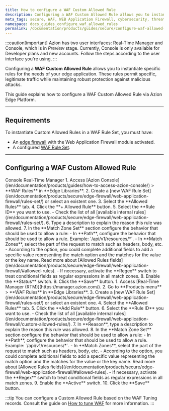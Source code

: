 ```yaml
---
title: How to configure a WAF Custom Allowed Rule
description: Configuring a WAF Custom Allowed Rule allows you to instantiate specific rules for the needs of your edge application.
meta_tags: secure, WAF, WEB Application Firewall, cybersecurity, threats
namespace: docs_guides_configure_waf_allowed_rules
permalink: /documentation/products/guides/secure/configure-waf-allowed-rules/
---
```



:::caution[important]
Azion has two user interfaces: Real-Time Manager and Console, which is in *Preview* stage. Currently, Console is only available for Developer plans and new accounts. Follow the steps according to the user interface you're using.
:::

Configuring a **WAF Custom Allowed Rule** allows you to instantiate specific rules for the needs of your edge application. These rules permit specific, legitimate traffic while maintaining robust protection against malicious attacks.

This guide explains how to configure a WAF Custom Allowed Rule via Azion Edge Platform.

<LinkButton link="/en/documentation/products/secure/edge-firewall/web-application-firewall/custom-allowed-rules/" text="go to Custom Allowed Rules reference" severity="secondary" />

---

## Requirements

To instantiate Custom Allowed Rules in a WAF Rule Set, you must have:

- An [edge firewall](/en/documentation/products/guides/secure/edge-firewall-configure-main-settings/) with the Web Application Firewall module activated.
- A configured [WAF Rule Set](/en/documentation/products/guides/secure/create-waf-rule-set/).

---

## Configuring a WAF Custom Allowed Rule

<Tabs client:visible>
    <Fragment slot="tab.console">Console</Fragment>
    <Fragment slot="tab.rtm">Real-Time Manager</Fragment>

<Fragment slot="panel.console">
1. Access [Azion Console](/en/documentation/products/guides/how-to-access-azion-console/) > **WAF Rules** in **Edge Libraries**.
2. Create a [new WAF Rule Set](/en/documentation/products/secure/edge-firewall/web-application-firewall/rules-set/) or select an existent one.
3. Select the **Allowed Rules** tab.
4. Click the **+ Allowed Rule** button. 
5. Select the **Rule ID** you want to use.
    - Check the list of all [available internal rules](/en/documentation/products/secure/edge-firewall/web-application-firewall/rules-set/).
6. Type a description to explain the reason this rule was allowed.
7. In the **Match Zone Set** section configure the behavior that should be used to allow a rule:
    - In **Path**, configure the behavior that should be used to allow a rule. Example: `/api/v1/resources/*`.
    - In **Match Zones**, select the part of the request to match such as headers, body, etc.
        - According to the option, you could complete additional fields to add a specific value representing the match option and the matches for the value or the key name. Read more about [Allowed Rules fields](/en/documentation/products/secure/edge-firewall/web-application-firewall/#allowed-rules).
    - If necessary, activate the **Regex** switch to treat conditional fields as regular expressions in all match zones. 
8. Enable the **Status** switch.
9. Click the **Save** button.
</Fragment>

<Fragment slot="panel.rtm">
1. Access [Real-Time Manager (RTM)](https://manager.azion.com/).
2. Go to **Products menu** > **WAF Rules** in **Edge Libraries**.
3. Create a [new WAF Rule Set](/en/documentation/products/secure/edge-firewall/web-application-firewall/rules-set/) or select an existent one.
4. Select the **Allowed Rules** tab.
5. Click the **Add Rule** button. 
6. Select the **Rule ID** you want to use.
    - Check the list of all [available internal rules](/en/documentation/products/secure/edge-firewall/web-application-firewall/custom-allowed-rules/).
7. In **Reason**, type a description to explain the reason this rule was allowed.
8. In the **Match Zone Set** section configure the behavior that should be used to allow a rule:
    - In **Path**, configure the behavior that should be used to allow a rule. Example: `/api/v1/resources/*`.
    - In **Match Zones**, select the part of the request to match such as headers, body, etc.
        - According to the option, you could complete additional fields to add a specific value representing the match option and the matches for the value or the key name. Read more about [Allowed Rules fields](/en/documentation/products/secure/edge-firewall/web-application-firewall/#allowed-rules).
    - If necessary, activate the **Regex** switch to treat conditional fields as regular expressions in all match zones. 
9. Enable the **Active** switch.
10. Click the **Save** button.
</Fragment>

</Tabs>

:::tip
You can configure a Custom Allowed Rule based on the WAF Tuning records. Consult the guide on [How to tune WAF](/en/documentation/products/guides/secure/tune-waf/) for more information.
:::


